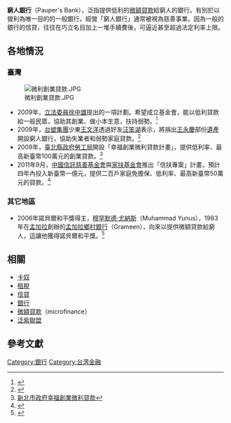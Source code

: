 '''窮人銀行'''（Pauper's Bank），泛指提供低利的[[微額貸款|微額貸款]]給窮人的銀行。有別於以營利為唯一目的的一般銀行，經營「窮人銀行」通常被視為慈善事業。因為一般的銀行的信貸，往往在巧立名目加上一堆手續費後，可逼近甚至超過法定利率上限。

==各地情況==
===臺灣===
[[File:微利創業貸款.JPG|thumb]]
* 2009年，[[立法委員|立法委員]][[徐中雄|徐中雄]]提出的一項計劃。希望成立基金會，能以低利貸款給一般民眾，協助其創業、做小本生意，扶持弱勢。<ref>{{cite news | language =  | author =  | coauthors =  | url =http://www.libertytimes.com.tw/2009/new/jun/22/today-p8.htm  | title =不限低收入戶 徐中雄籌設窮人銀行  | work =  | publisher =[[自由時報|自由時報]]  | pages =  | date =2009-06-22  | accessdate =2009-07-20 }}</ref>
* 2009年，[[台塑集團|台塑集團]]少東[[王文洋|王文洋]]透過好友[[汪笨湖|汪笨湖]]表示，將捐出[[王永慶|王永慶]]部份[[遺產|遺產]]開設窮人銀行，協助失業者和弱勢家庭貸款。<ref>{{cite news | language =  | author =  | coauthors =  | url =http://www.nownews.com/2009/07/07/142-2474659.htm  | title =王文洋加油  | work =  | publisher =[[nownews|nownews]]  | pages =  | date =2009-07-07  | accessdate =2009-07-20  }}</ref>
* 2009年，[[臺北縣政府勞工局|臺北縣政府勞工局]]開設「幸福創業微利貸款計畫」，提供低利率、最高新臺幣100萬元的創業貸款。<ref>[http://sme.moeasmea.gov.tw/SME/main/loan/ARM09.PHP 新北市政府幸福創業微利貸款]</ref>
* 2011年9月，[[中國信託慈善基金會|中國信託慈善基金會]]與[[家扶基金會|家扶基金會]]推出「信扶專案」計畫，預計四年內投入新臺幣一億元，提供二百戶家庭免擔保、低利率、最高新臺幣50萬元的貸款。<ref>{{cite news | language =  | author =  | coauthors =  | url =http://www.appledaily.com.tw/appledaily/article/headline/20110915/33669151 | title =窮人銀行 免擔保貸50萬  | work =  | publisher =蘋果日報(台灣)  | pages =  | date =2011-09-15  | accessdate =2012-06-10  }}</ref>

===其它地區===
* 2006年諾貝爾和平獎得主，[[穆罕默德·尤納斯|穆罕默德·尤納斯]]（Muhammad Yunus），1983年在[[孟加拉|孟加拉]]創辦的[[孟加拉鄉村銀行|孟加拉鄉村銀行]]（Grameen），向來以提供微額貸款給窮人，這讓他獲得諾貝爾和平獎。<ref>{{cite news | language =  | author =  | coauthors =  | url =http://pro.udnjob.com/mag2/enter/storypage.jsp?f_ART_ID=48536  | title =窮人銀行 生意做到紐約  | work =  | publisher =[[經濟日報_(台灣)|經濟日報]]  | pages =  | date =2009-04-24  | accessdate =2009-07-20  }}</ref>

==相關==
* [[卡奴|卡奴]]
* [[租稅|租稅]]
* [[信貸|信貸]]
* [[銀行|銀行]]
* [[微額貸款|微額貸款]]（microfinance）
* [[泛紫聯盟|泛紫聯盟]]

==參考文獻==
<div class="references-small">
<references />
</div>

[[Category:銀行|Category:銀行]]
[[Category:台湾金融|Category:台湾金融]]